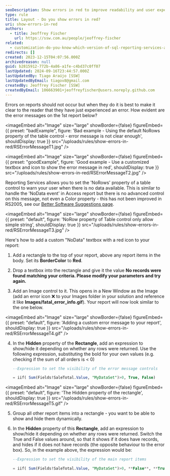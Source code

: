 ```yaml
---
seoDescription: Show errors in red to improve readability and user experience in SQL Reporting Services (RS) reports.
type: rule
title: Layout - Do you show errors in red?
uri: show-errors-in-red
authors:
  - title: Jeoffrey Fischer
    url: https://ssw.com.au/people/jeoffrey-fischer
related:
  - customization-do-you-know-which-version-of-sql-reporting-services-and-visual-studio-you-are-using
redirects: []
created: 2023-12-15T04:07:56.000Z
archivedreason: null
guid: b2815912-772b-4a86-a1fe-c4bd37c0ff07
lastUpdated: 2024-09-16T23:44:57.000Z
lastUpdatedBy: Tiago Araújo [SSW]
lastUpdatedByEmail: tiagov8@gmail.com
createdBy: Jeoffrey Fischer [SSW]
createdByEmail: 106663901+jeoffreyfischer@users.noreply.github.com
---
```


Errors on reports should not occur but when they do it is best to make it clear to the reader that they have just experienced an error.
How evident are the error messages on the 1st report below?

<imageEmbed
  alt="Image"
  size="large"
  showBorder={false}
  figureEmbed={{
    preset: "badExample",
    figure: 'Bad example - Using the default NoRows property of the table control - error message is not clear enough',
    shouldDisplay: true
  }}
  src="/uploads/rules/show-errors-in-red/RSErrorMessageT1.jpg"
/>

<imageEmbed
  alt="Image"
  size="large"
  showBorder={false}
  figureEmbed={{
    preset: "goodExample",
    figure: 'Good example - Use a customized textbox and icon to show the error message in red',
    shouldDisplay: true
  }}
  src="/uploads/rules/show-errors-in-red/RSErrorMessageT2.jpg"
/>

Reporting Services allows you to set the 'NoRows' property of a table control to warn your user when there is no data available. This is similar to handle the 'NoData event' in Access report but there is no advanced control on this message, not even a Color property - this has not been improved in RS2005, see our [Better Software Suggestions page](https://www.ssw.com.au/archive/standards/rules/rules-to-better-sql-reporting-services.html#Subscription).


<imageEmbed
  alt="Image"
  size="large"
  showBorder={false}
  figureEmbed={{
    preset: "default",
    figure: 'NoRow property of Table control only allow simple string',
    shouldDisplay: true
  }}
  src="/uploads/rules/show-errors-in-red/RSErrorMessageT3.jpg"
/>

Here's how to add a custom "NoData" textbox with a red icon to your report:

1. Add a rectangle to the top of your report, above any report items in the body. Set its **BorderColor** to **Red**.

2. Drop a textbox into the rectangle and give it the value **No records were found matching your criteria. Please modify your parameters and try again.**

3. Add an Image control to it. This opens in a New Window as the Image (add an error icon ❌ to your Images folder in your solution and reference it like **Images/fatal_error_info.gif**). Your report will now look similar to the one below.

   
<imageEmbed
  alt="Image"
  size="large"
  showBorder={false}
  figureEmbed={{
    preset: "default",
    figure: 'Adding a custom error message to your report',
    shouldDisplay: true
  }}
  src="/uploads/rules/show-errors-in-red/RSErrorMessageT4.gif"
/>

4. In the **Hidden** property of the **Rectangle**, add an expression to show/hide it depending on whether any rows were returned. Use the following expression, substituting the bold for your own values (e.g. checking if the sum of all orders is < 0)

   ```sql
   --Expression to set the visibility of the error message controls

   = iif( Sum(Fields!SaleTotal.Value, "MyDataSet")>0, True, False)
   ```

   
<imageEmbed
  alt="Image"
  size="large"
  showBorder={false}
  figureEmbed={{
    preset: "default",
    figure: 'The Hidden property of the rectangle',
    shouldDisplay: true
  }}
  src="/uploads/rules/show-errors-in-red/RSErrorMessageT5.gif"
/>

5. Group all other report items into a rectangle - you want to be able to show and hide them dynamically.

6. In the **Hidden** property of this **Rectangle**, add an expression to show/hide it depending on whether any rows were returned. Switch the True and False values around, so that it shows if it does have records, and hides if it does not have records (the opposite behaviour to the error box). So, in the example above, the expression would be:

   ```sql
   --Expression to set the visibility of the main report items

   = iif( Sum(Fields!SaleTotal.Value, "MyDataSet")>0, **False**, **True**)
   ```
